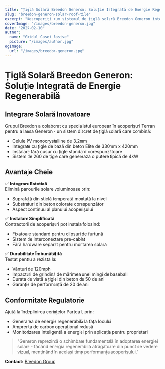 ```yaml
---
title: "Țiglă Solară Breedon Generon: Soluție Integrată de Energie Regenerabilă"
slug: "breedon-generon-solar-roof-tile"
excerpt: "Descoperiți cum sistemul de țiglă solară Breedon Generon integrează generarea de energie regenerabilă cu estetica tradițională a acoperișurilor."
coverImage: "/images/breedon-generon.jpg"
date: "2025-02-10"
author:
  name: "Ghidul Casei Pasive"
  picture: "/images/author.jpg"
ogImage:
  url: "/images/breedon-generon.jpg"
---
```


# Țiglă Solară Breedon Generon: Soluție Integrată de Energie Regenerabilă

## Integrare Solară Inovatoare

Grupul Breedon a colaborat cu specialistul european în acoperișuri Terran pentru a lansa Generon - un sistem discret de țiglă solară care combină:

- Celule PV monocrystalline de 3.2mm
- Integrate cu țigle de bază din beton Elite de 330mm x 420mm
- Instalare fără cusur cu țigle standard corespunzătoare
- Sistem de 260 de țigle care generează o putere tipică de 4kW

## Avantaje Cheie

✅ **Integrare Estetică**  
Elimină panourile solare voluminoase prin:
- Suprafață din sticlă temperată montată la nivel
- Substraturi din beton colorate corespunzător
- Aspect continuu al planului acoperișului

✅ **Instalare Simplificată**  
Contractorii de acoperișuri pot instala folosind:
- Fixatoare standard pentru clipsuri de furtună
- Sistem de interconectare pre-cablat
- Fără hardware separat pentru montarea solară

✅ **Durabilitate Îmbunătățită**  
Testat pentru a rezista la:
- Vânturi de 120mph
- Impacturi de grindină de mărimea unei mingi de baseball
- Durata de viață a țiglei din beton de 50 de ani
- Garanție de performanță de 20 de ani

## Conformitate Regulatorie

Ajută la îndeplinirea cerințelor Partea L prin:
- Generarea de energie regenerabilă la fața locului
- Amprenta de carbon operațional redusă
- Monitorizarea inteligentă a energiei prin aplicația pentru proprietari

> "Generon reprezintă o schimbare fundamentală în adoptarea energiei solare - făcând energia regenerabilă atrăgătoare din punct de vedere vizual, menținând în același timp performanța acoperișului."  

**Contact:** [Breedon Group](https://www.breedongroup.com)